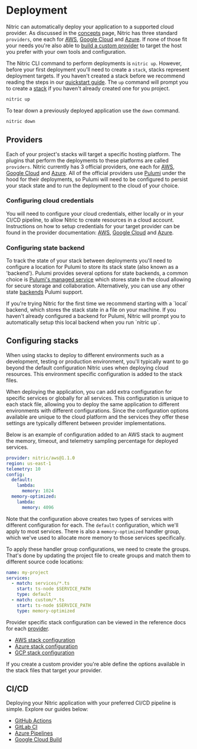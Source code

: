 
# Deployment

Nitric can automatically deploy your application to a supported cloud provider. As discussed in the [concepts](/guides/getting-started/concepts) page, Nitric has three standard `providers`, one each for [AWS](/reference/providers/aws), [Google Cloud](/reference/providers/gcp) and [Azure](/reference/providers/azure). If none of those fit your needs you're also able to [build a custom provider](/reference/providers/custom/building-custom-provider) to target the host you prefer with your own tools and configuration.

The Nitric CLI command to perform deployments is `nitric up`. However, before your first deployment you'll need to create a `stack`, stacks represent deployment targets. If you haven't created a stack before we recommend reading the steps in our [quickstart guide](/guides/getting-started/quickstart#deploying-the-app). The `up` command will prompt you to create a <a href="concepts#stack-files" target="_blank">stack</a> if you haven't already created one for you project.

```bash
nitric up
```

To tear down a previously deployed application use the `down` command.

```bash
nitric down
```

## Providers

Each of your project's stacks will target a specific hosting platform. The plugins that perform the deployments to these platforms are called `providers`. Nitric currently has 3 official providers, one each for [AWS](/reference/providers/aws), [Google Cloud](/reference/providers/gcp) and [Azure](/reference/providers/azure). All of the official providers use [Pulumi](https://pulumi.com) under the hood for their deployments, so Pulumi will need to be configured to persist your stack state and to run the deployment to the cloud of your choice.

### Configuring cloud credentials

You will need to configure your cloud credentials, either locally or in your CI/CD pipeline, to allow Nitric to create resources in a cloud account. Instructions on how to setup credentials for your target provider can be found in the provider documentation: [AWS](/reference/providers/aws), [Google Cloud](/reference/providers/gcp) and [Azure](/reference/providers/azure).

### Configuring state backend

To track the state of your stack between deployments you'll need to configure a location for Pulumi to store its stack state (also known as a 'backend'). Pulumi provides several options for state backends, a common choice is [Pulumi's managed service](https://www.pulumi.com/docs/concepts/state/#pulumi-cloud-backend) which stores state in the cloud allowing for secure storage and collaboration. Alternatively, you can use any other state [backends](https://www.pulumi.com/docs/concepts/state/#using-a-self-managed-backend) Pulumi support.

<Note>
  If you're trying Nitric for the first time we recommend starting with a
  `local` backend, which stores the stack state in a file on your machine. If
  you haven't already configured a backend for Pulumi, Nitric will prompt you to
  automatically setup this local backend when you run `nitric up`.
</Note>

## Configuring stacks

When using stacks to deploy to different environments such as a development, testing or production environment, you'll typically want to go beyond the default configuration Nitric uses when deploying cloud resources. This environment specific configuration is added to the stack files.

When deploying the application, you can add extra configuration for specific services or globally for all services. This configuration is unique to each stack file, allowing you to deploy the same application to different environments with different configurations. Since the configuration options available are unique to the cloud platform and the services they offer these settings are typically different between provider implementations.

Below is an example of configuration added to an AWS stack to augment the memory, timeout, and telemetry sampling percentage for deployed services.

```yaml {{ tag: "nitric.aws-deployment.yaml" }}
provider: nitric/aws@1.1.0
region: us-east-1
telemetry: 10
config:
  default:
    lambda:
      memory: 1024
  memory-optimized:
    lambda:
      memory: 4096
```

Note that the configuration above creates two types of services with different configuration for each. The `default` configuration, which we'll apply to most services. There is also a `memory-optimized` handler group, which we've used to allocate more memory to those services specifically.

To apply these handler group configurations, we need to create the groups. That's done by updating the project file to create groups and match them to different source code locations:

```yaml {{ tag: "nitric.yaml" }}
name: my-project
services:
  - match: services/*.ts
    start: ts-node $SERVICE_PATH
    type: default
  - match: custom/*.ts
    start: ts-node $SERVICE_PATH
    type: memory-optimized
```

Provider specific stack configuration can be viewed in the reference docs for each [provider](/reference/providers).

- [AWS stack configuration](/reference/providers/aws/configuration)
- [Azure stack configuration](/reference/providers/azure/configuration)
- [GCP stack configuration](/reference/providers/gcp/configuration)

<Note>
  If you create a custom provider you're able define the options available in
  the stack files that target your provider.
</Note>

## CI/CD

Deploying your Nitric application with your preferred CI/CD pipeline is simple. Explore our guides below:

- [GitHub Actions](/guides/deploying/github-actions)
- [GitLab CI](/guides/deploying/gitlab-ci)
- [Azure Pipelines](/guides/deploying/azure-pipelines)
- [Google Cloud Build](/guides/deploying/google-cloud-build)
